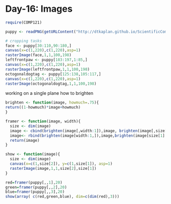 Day-16: Images
========================================================

```r
require(COMP121)
```

```r
puppy <- readPNG(getURLContent("http://dtkaplan.github.io/ScientificComputing/Resources/Images/mindo.png"))
```
```r
# cropping tasks
face <- puppy[30:110,90:180,]
canvas(x=c(1,220),c(1,220),asp=1)
rasterImage(face,1,1,100,198)
leftfrontpaw <- puppy[183:197,1:85,]
canvas(x=c(1,220),c(1,220),asp=1)
rasterImage(leftfrontpaw,1,1,100,198)
octogonaldogtag <- puppy[125:138,105:117,]
canvas(x=c(1,220),c(1,220),asp=1)
rasterImage(octogonaldogtag,1,1,100,198)
```

working on a single plane
how to brighten
```r
brighten <- function(image, howmuch=.75){
return((1-howmuch)*image+howmuch)  
}
```
```r
framer <- function(image, width){
  size <- dim(image)
  image <- cbind(brighten(image[,width:1]),image, brighten(image[,size[2]:(size[2]-width)]))
  image<- rbind(brighten(image[width:1,]),image,brighten(image[size[1]:(size[1]-width),]))
  return(image)
}
```
```r
show <- function(image){
  size <- dim(image)
  canvas(x=c(1,size[2]), y=c(1,size[1]), asp=1)
  rasterImage(image,1,1,size[2],size[1])
}
```

```r
red=framer(puppy[,,1],20)
green=framer(puppy[,,2],20)
blue=framer(puppy[,,3],20)
show(array( c(red,green,blue), dim=c(dim(red),3)))
```
